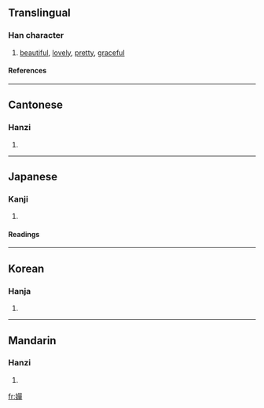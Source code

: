 {{see|婵}}

==Translingual==
===Han character===
{{Han char|rn=38|rad=女|as=12|sn=15|four=4645<sub>6</sub>|canj=女口口十 (VRRJ)}}
# [[beautiful]], [[lovely]], [[pretty]], [[graceful]]
====References====
{{Han ref|kx=0271.300|dkj=06738|dj=0539.210|hdz=21080.150|uh=5B0B|ud=23307|bh=BC60|bd=48224}}
----
==Cantonese==
===Hanzi===
{{yue-hanzi|jyut=|y=sim4, sin4}}
# {{defn|Cantonese}}
----
==Japanese==
===Kanji===
{{ja-kanji|grade=|rs=女12}}
# {{defn|Japanese}} 
====Readings====
{{ja-readings|on=[[せん]] (sen), [[ぜん]] (zen)|kun=[[ひきつなが]] (hikitsunaga), [[みうち]] (miuchi)}}
----
==Korean==
===Hanja===
{{ko-hanja|hangeul=선|rv=seon|mr=sŏn}}
# {{defn|Korean}}
----
==Mandarin==
===Hanzi===
{{cmn-hanzi|sim=婵|pin=[[chán]] (chan2)|wg=ch'an<sup>2</sup>}}
# {{defn|Mandarin}}

[[fr:嬋]]